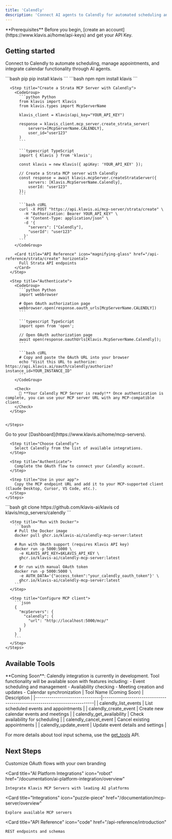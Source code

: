```yaml
---
title: 'Calendly'
description: 'Connect AI agents to Calendly for automated scheduling and calendar management'
---
```


<Info>
  **Prerequisites**
  Before you begin, [create an account](https://www.klavis.ai/home/api-keys) and get your API Key.
</Info>

## Getting started

Connect to Calendly to automate scheduling, manage appointments, and integrate calendar functionality through AI agents.

<Tabs>
  <Tab title="API">
    <Steps>
      <Step title="Install the SDKs (optional)">
        <CodeGroup>
          ```bash pip
          pip install klavis
          ```
          ```bash npm
          npm install klavis
          ```
        </CodeGroup>
      </Step>
      
      <Step title="Create a Strata MCP Server with Calendly">
        <CodeGroup>
          ```python Python
          from klavis import Klavis
          from klavis.types import McpServerName
          
          klavis_client = Klavis(api_key="YOUR_API_KEY")
          
          response = klavis_client.mcp_server.create_strata_server(
              servers=[McpServerName.CALENDLY],
              user_id="user123"
          )
          ```
          
          ```typescript TypeScript
          import { Klavis } from 'klavis';
          
          const klavis = new Klavis({ apiKey: 'YOUR_API_KEY' });
          
          // Create a Strata MCP server with Calendly
          const response = await klavis.mcpServer.createStrataServer({
              servers: [Klavis.McpServerName.Calendly],
              userId: "user123"
          });
          ```
          
          ```bash cURL
          curl -X POST "https://api.klavis.ai/mcp-server/strata/create" \
            -H "Authorization: Bearer YOUR_API_KEY" \
            -H "Content-Type: application/json" \
            -d '{
              "servers": ["Calendly"],
              "userId": "user123"
            }'
          ```
        </CodeGroup>

        <Card title="API Reference" icon="magnifying-glass" href="/api-reference/strata/create" horizontal>
          Full Strata API endpoints
        </Card>
      </Step>
      
      <Step title="Authenticate">
        <CodeGroup>
          ```python Python
          import webbrowser
          
          # Open OAuth authorization page
          webbrowser.open(response.oauth_urls[McpServerName.CALENDLY])
          ```
          
          ```typescript TypeScript
          import open from 'open';
          
          // Open OAuth authorization page
          await open(response.oauthUrls[Klavis.McpServerName.Calendly]);
          ```
          
          ```bash cURL
          # Copy and paste the OAuth URL into your browser
          echo "Visit this URL to authorize: https://api.klavis.ai/oauth/calendly/authorize?instance_id=YOUR_INSTANCE_ID"
          ```
        </CodeGroup>
        
        <Check>
          🎉 **Your Calendly MCP Server is ready!** Once authentication is complete, you can use your MCP server URL with any MCP-compatible client.
        </Check>
      </Step>
      

    </Steps>
  </Tab>
  
  <Tab title="UI">
    <Steps>
      <Step title="Open Dashboard">
        Go to your [Dashboard](https://www.klavis.ai/home/mcp-servers).
      </Step>
      
      <Step title="Choose Calendly">
        Select Calendly from the list of available integrations.
      </Step>
      
      <Step title="Authenticate">
        Complete the OAuth flow to connect your Calendly account.
      </Step>
      
      <Step title="Use in your app">
        Copy the MCP endpoint URL and add it to your MCP-supported client (Claude Desktop, Cursor, VS Code, etc.).
      </Step>
    </Steps>
  </Tab>
  
  <Tab title="Open Source">
    <Steps>
      <Step title="Clone repository (for developers to build from source)">
        ```bash
        git clone https://github.com/klavis-ai/klavis
        cd klavis/mcp_servers/calendly
        ```
      </Step>
      
      <Step title="Run with Docker">
        ```bash
        # Pull the Docker image
        docker pull ghcr.io/klavis-ai/calendly-mcp-server:latest
        
        # Run with OAuth support (requires Klavis API key)
        docker run -p 5000:5000 \
          -e KLAVIS_API_KEY=$KLAVIS_API_KEY \
          ghcr.io/klavis-ai/calendly-mcp-server:latest
        
        # Or run with manual OAuth token
        docker run -p 5000:5000 \
          -e AUTH_DATA='{"access_token":"your_calendly_oauth_token"}' \
          ghcr.io/klavis-ai/calendly-mcp-server:latest
        ```
      </Step>
      
      <Step title="Configure MCP client">
        ```json
        {
          "mcpServers": {
            "calendly": {
              "url": "http://localhost:5000/mcp/"
            }
          }
        }
        ```
      </Step>
    </Steps>
  </Tab>
</Tabs>

## Available Tools

<Note>
  **Coming Soon**: Calendly integration is currently in development. Tool functionality will be available soon with features including:
  - Event scheduling and management
  - Availability checking
  - Meeting creation and updates
  - Calendar synchronization
</Note>

<Accordion title="Planned Tools">
| Tool Name (Coming Soon)        | Description                                                              |
|--------------------------------|--------------------------------------------------------------------------|
| calendly_list_events           | List scheduled events and appointments |
| calendly_create_event          | Create new calendar events and meetings |
| calendly_get_availability      | Check availability for scheduling |
| calendly_cancel_event          | Cancel existing appointments |
| calendly_update_event          | Update event details and settings |
</Accordion>

<Note>For more details about tool input schema, use the [get_tools](https://docs.klavis.ai/api-reference/mcp-server/get-tools) API.</Note>

## Next Steps

<CardGroup>
  <Card
    title="White-label Authentication"
    icon="palette"
    href="/documentation/auth/white-label"
  >
    Customize OAuth flows with your own branding
  </Card>
  
  <Card
    title="AI Platform Integrations"
    icon="robot"
    href="/documentation/ai-platform-integration/overview"
  >
    Integrate Klavis MCP Servers with leading AI platforms
  </Card>
  
  <Card
    title="Integrations"
    icon="puzzle-piece"
    href="/documentation/mcp-server/overview"
  >
    Explore available MCP servers
  </Card>
  
  <Card
    title="API Reference"
    icon="code"
    href="/api-reference/introduction"
  >
    REST endpoints and schemas
  </Card>
</CardGroup>